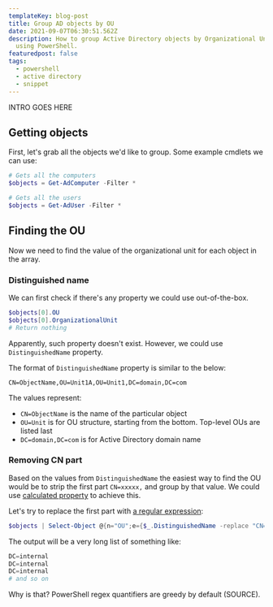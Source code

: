 ```yaml
---
templateKey: blog-post
title: Group AD objects by OU
date: 2021-09-07T06:30:51.562Z
description: How to group Active Directory objects by Organizational Unit (OU)
  using PowerShell.
featuredpost: false
tags:
  - powershell
  - active directory
  - snippet
---
```

INTRO GOES HERE

## Getting objects

First, let's grab all the objects we'd like to group. Some example cmdlets we can use:

```powershell
# Gets all the computers
$objects = Get-AdComputer -Filter *

# Gets all the users
$objects = Get-AdUser -Filter *
```

## Finding the OU

Now we need to find the value of the organizational unit for each object in the array.

### Distinguished name

We can first check if there's any property we could use out-of-the-box.

```powershell
$objects[0].OU
$objects[0].OrganizationalUnit
# Return nothing
```

Apparently, such property doesn't exist. However, we could use `DistinguishedName` property.

The format of `DistinguishedName` property is similar to the below:

```
CN=ObjectName,OU=Unit1A,OU=Unit1,DC=domain,DC=com
```

The values represent:

* `CN=ObjectName` is the name of the particular object
* `OU=Unit` is for OU structure, starting from the bottom. Top-level OUs are listed last
* `DC=domain,DC=com` is for Active Directory domain name

### Removing CN part

Based on the values from `DistinguishedName` the easiest way to find the OU would be to strip the first part `CN=xxxxx,` and group by that value. We could use [calculated property](https://docs.microsoft.com/en-us/powershell/module/microsoft.powershell.core/about/about_calculated_properties?view=powershell-7.1) to achieve this.

Let's try to replace the first part with [a regular expression](https://docs.microsoft.com/en-us/powershell/module/microsoft.powershell.core/about/about_regular_expressions?view=powershell-7.1):

```powershell
$objects | Select-Object @{n="OU";e={$_.DistinguishedName -replace "CN=.*,",""}}
```

The output will be a very long list of something like:

```powershell
DC=internal
DC=internal
DC=internal
# and so on
```

Why is that? PowerShell regex quantifiers are greedy by default (SOURCE).